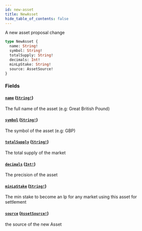 ```yaml
---
id: new-asset
title: NewAsset
hide_table_of_contents: false
---
```



A new asset proposal change

```graphql
type NewAsset {
  name: String!
  symbol: String!
  totalSupply: String!
  decimals: Int!
  minLpStake: String!
  source: AssetSource!
}
```


### Fields

#### [`name`](#) ([`String!`](/docs/mainnet/graphql/scalars/string))

The full name of the asset (e.g: Great British Pound)


#### [`symbol`](#) ([`String!`](/docs/mainnet/graphql/scalars/string))

The symbol of the asset (e.g: GBP)


#### [`totalSupply`](#) ([`String!`](/docs/mainnet/graphql/scalars/string))

The total supply of the market


#### [`decimals`](#) ([`Int!`](/docs/mainnet/graphql/scalars/int))

The precision of the asset


#### [`minLpStake`](#) ([`String!`](/docs/mainnet/graphql/scalars/string))

The min stake to become an lp for any market using this asset for settlement


#### [`source`](#) ([`AssetSource!`](/docs/mainnet/graphql/unions/asset-source))

the source of the new Asset




